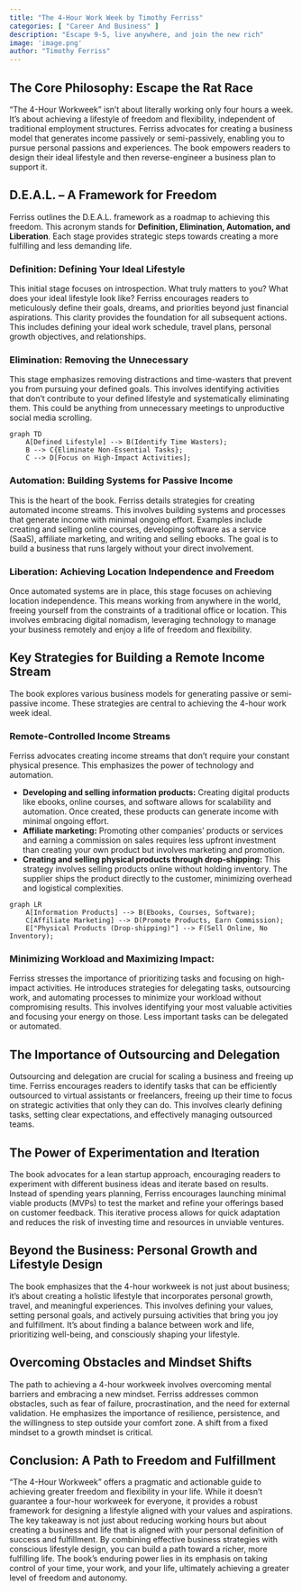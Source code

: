 ```yaml
---
title: "The 4-Hour Work Week by Timothy Ferriss"
categories: [ "Career And Business" ]
description: "Escape 9-5, live anywhere, and join the new rich"
image: 'image.png'
author: "Timothy Ferriss"
---
```

## The Core Philosophy: Escape the Rat Race

"The 4-Hour Workweek" isn't about literally working only four hours a week.  It's about achieving a lifestyle of freedom and flexibility, independent of traditional employment structures. Ferriss advocates for creating a business model that generates income passively or semi-passively, enabling you to pursue personal passions and experiences.  The book empowers readers to design their ideal lifestyle and then reverse-engineer a business plan to support it.

## D.E.A.L. –  A Framework for Freedom

Ferriss outlines the D.E.A.L. framework as a roadmap to achieving this freedom.  This acronym stands for **Definition, Elimination, Automation, and Liberation**. Each stage provides strategic steps towards creating a more fulfilling and less demanding life.

### Definition: Defining Your Ideal Lifestyle

This initial stage focuses on introspection.  What truly matters to you? What does your ideal lifestyle look like?  Ferriss encourages readers to meticulously define their goals, dreams, and priorities beyond just financial aspirations.  This clarity provides the foundation for all subsequent actions.  This includes defining your ideal work schedule, travel plans, personal growth objectives, and relationships.

### Elimination: Removing the Unnecessary

This stage emphasizes removing distractions and time-wasters that prevent you from pursuing your defined goals.  This involves identifying activities that don’t contribute to your defined lifestyle and systematically eliminating them.  This could be anything from unnecessary meetings to unproductive social media scrolling.

```mermaid
graph TD
    A[Defined Lifestyle] --> B(Identify Time Wasters);
    B --> C{Eliminate Non-Essential Tasks};
    C --> D[Focus on High-Impact Activities];
```

### Automation: Building Systems for Passive Income

This is the heart of the book.  Ferriss details strategies for creating automated income streams. This involves building systems and processes that generate income with minimal ongoing effort. Examples include creating and selling online courses, developing software as a service (SaaS), affiliate marketing, and writing and selling ebooks. The goal is to build a business that runs largely without your direct involvement.

### Liberation: Achieving Location Independence and Freedom

Once automated systems are in place, this stage focuses on achieving location independence.  This means working from anywhere in the world, freeing yourself from the constraints of a traditional office or location.  This involves embracing digital nomadism, leveraging technology to manage your business remotely and enjoy a life of freedom and flexibility.

## Key Strategies for Building a Remote Income Stream

The book explores various business models for generating passive or semi-passive income.  These strategies are central to achieving the 4-hour work week ideal.

### Remote-Controlled Income Streams

Ferriss advocates creating income streams that don’t require your constant physical presence. This emphasizes the power of technology and automation.

* **Developing and selling information products:** Creating digital products like ebooks, online courses, and software allows for scalability and automation.  Once created, these products can generate income with minimal ongoing effort.
* **Affiliate marketing:** Promoting other companies' products or services and earning a commission on sales requires less upfront investment than creating your own product but involves marketing and promotion.
* **Creating and selling physical products through drop-shipping:** This strategy involves selling products online without holding inventory.  The supplier ships the product directly to the customer, minimizing overhead and logistical complexities.


```mermaid
graph LR
    A[Information Products] --> B(Ebooks, Courses, Software);
    C[Affiliate Marketing] --> D(Promote Products, Earn Commission);
    E["Physical Products (Drop-shipping)"] --> F(Sell Online, No Inventory);
```


###  Minimizing Workload and Maximizing Impact:

Ferriss stresses the importance of prioritizing tasks and focusing on high-impact activities.  He introduces strategies for delegating tasks, outsourcing work, and automating processes to minimize your workload without compromising results.  This involves identifying your most valuable activities and focusing your energy on those.  Less important tasks can be delegated or automated.

##  The Importance of Outsourcing and Delegation

Outsourcing and delegation are crucial for scaling a business and freeing up time. Ferriss encourages readers to identify tasks that can be efficiently outsourced to virtual assistants or freelancers, freeing up their time to focus on strategic activities that only they can do.  This involves clearly defining tasks, setting clear expectations, and effectively managing outsourced teams.

##  The Power of Experimentation and Iteration

The book advocates for a lean startup approach, encouraging readers to experiment with different business ideas and iterate based on results.  Instead of spending years planning, Ferriss encourages launching minimal viable products (MVPs) to test the market and refine your offerings based on customer feedback.  This iterative process allows for quick adaptation and reduces the risk of investing time and resources in unviable ventures.

##  Beyond the Business: Personal Growth and Lifestyle Design

The book emphasizes that the 4-hour workweek is not just about business; it's about creating a holistic lifestyle that incorporates personal growth, travel, and meaningful experiences.  This involves defining your values, setting personal goals, and actively pursuing activities that bring you joy and fulfillment.  It’s about finding a balance between work and life, prioritizing well-being, and consciously shaping your lifestyle.

##  Overcoming Obstacles and Mindset Shifts

The path to achieving a 4-hour workweek involves overcoming mental barriers and embracing a new mindset.  Ferriss addresses common obstacles, such as fear of failure, procrastination, and the need for external validation. He emphasizes the importance of resilience, persistence, and the willingness to step outside your comfort zone.  A shift from a fixed mindset to a growth mindset is critical.

## Conclusion: A Path to Freedom and Fulfillment

"The 4-Hour Workweek" offers a pragmatic and actionable guide to achieving greater freedom and flexibility in your life.  While it doesn't guarantee a four-hour workweek for everyone, it provides a robust framework for designing a lifestyle aligned with your values and aspirations.  The key takeaway is not just about reducing working hours but about creating a business and life that is aligned with your personal definition of success and fulfillment.  By combining effective business strategies with conscious lifestyle design, you can build a path toward a richer, more fulfilling life.  The book’s enduring power lies in its emphasis on taking control of your time, your work, and your life, ultimately achieving a greater level of freedom and autonomy.

